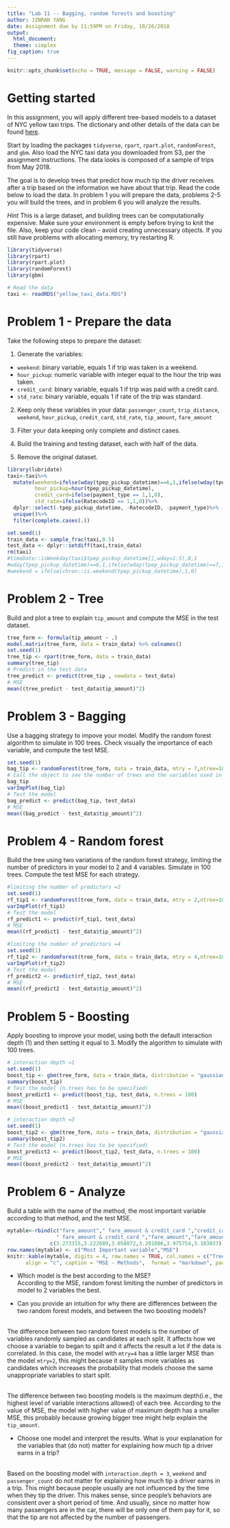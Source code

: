 ```yaml
---
title: "Lab 11 -- Bagging, random forests and boosting"
author: JINRAN YANG
date: Assignment due by 11:59PM on Friday, 10/26/2018
output:
  html_document:
  theme: simplex
fig_caption: true
---
```

```r
knitr::opts_chunk$set(echo = TRUE, message = FALSE, warning = FALSE)
```

# Getting started
In this assignment, you will apply different tree-based models to a dataset of NYC yellow taxi trips. The dictionary and other details of the data can be found [here](http://www.nyc.gov/html/tlc/html/about/trip_record_data.shtml).

Start by loading the packages `tidyverse`, `rpart`, `rpart.plot`, `randomForest`, and `gbm`. Also load the NYC taxi data you downloaded from S3, per the assignment instructions. The data looks is composed of a sample of trips from May 2018.  

The goal is to develop trees that predict how much tip the driver receives after a trip based on the information we have about that trip. Read the code below to load the data. In problem 1 you will prepare the data, problems 2-5 you will build the trees, and in problem 6 you will analyze the results.

*Hint* This is a large dataset, and building trees can be computationally expensive. Make sure your environment is empty before trying to knit the file. Also, keep your code clean - avoid creating unnecessary objects. If you still have problems with allocating memory, try restarting R.

```r
library(tidyverse)
library(rpart)
library(rpart.plot)
library(randomForest)
library(gbm)

# Read the data
taxi <- readRDS("yellow_taxi_data.RDS")
```

# Problem 1 - Prepare the data
Take the following steps to prepare the dataset:

1. Generate the variables:
  - `weekend`: binary variable, equals 1 if trip was taken in a weekend.
  - `hour_pickup`: numeric variable with integer equal to the hour the trip was taken.
  - `credit_card`: binary variable, equals 1 if trip was paid with a credit card.
  - `std_rate`: binary variable, equals 1 if rate of the trip was standard.
  
2. Keep only these variables in your data: `passenger_count`, `trip_distance`, `weekend`, `hour_pickup`, `credit_card`, `std_rate`, `tip_amount`, `fare_amount`

3. Filter your data keeping only complete and distinct cases.

4. Build the training and testing dataset, each with half of the data. 

5. Remove the original dataset.
```r
library(lubridate)
taxi<-taxi%>%
  mutate(weekend=ifelse(wday(tpep_pickup_datetime)==6,1,ifelse(wday(tpep_pickup_datetime)==7,1,0)),
         hour_pickup=hour(tpep_pickup_datetime),
         credit_card=ifelse(payment_type == 1,1,0),
         std_rate=ifelse(RatecodeID == 1,1,0))%>%
  dplyr::select(-tpep_pickup_datetime, -RatecodeID, -payment_type)%>%
  unique()%>%
  filter(complete.cases(.))

set.seed(1)
train_data <- sample_frac(taxi,0.5)
test_data <- dplyr::setdiff(taxi,train_data)
rm(taxi)
#timeDate::isWeekday(taxi$tpep_pickup_datetime[],wday=1:5),0,1
#wday(tpep_pickup_datetime)==6,1,ifelse(wday(tpep_pickup_datetime)==7,1,0)
#weekend = ifelse(chron::is.weekend(tpep_pickup_datetime),1,0)
```

# Problem 2 - Tree
Build and plot a tree to explain `tip_amount` and compute the MSE in the test dataset.
```r
tree_form <- formula(tip_amount ~ .)
model.matrix(tree_form, data = train_data) %>% colnames()
set.seed(1)
tree_tip <- rpart(tree_form, data = train_data)
summary(tree_tip)
# Predict in the test data
tree_predict <- predict(tree_tip , newdata = test_data)
# MSE
mean((tree_predict - test_data$tip_amount)^2)
```

# Problem 3 - Bagging
Use a bagging strategy to impove your model. Modify the random forest algorithm to simulate in 100 trees. Check visually the importance of each variable, and compute the test MSE.
```r
set.seed(1)
bag_tip <- randomForest(tree_form, data = train_data, mtry = 7,ntree=100, importance = TRUE)
# Call the object to see the number of trees and the variables used in each split
bag_tip
varImpPlot(bag_tip)
# Test the model
bag_predict <- predict(bag_tip, test_data)
# MSE
mean((bag_predict - test_data$tip_amount)^2)
```

# Problem 4 - Random forest
Build the tree using two variations of the random forest strategy, limiting the number of predictors in your model to 2 and 4 variables. Simulate in 100 trees. Compute the test MSE for each strategy.
```r
#limiting the number of predictors =2
set.seed(1)
rf_tip1 <- randomForest(tree_form, data = train_data, mtry = 2,ntree=100, importance = TRUE)
varImpPlot(rf_tip1)
# Test the model
rf_predict1 <- predict(rf_tip1, test_data)
# MSE
mean((rf_predict1 - test_data$tip_amount)^2)

#limiting the number of predictors =4
set.seed(1)
rf_tip2 <- randomForest(tree_form, data = train_data, mtry = 4,ntree=100, importance = TRUE)
varImpPlot(rf_tip2)
# Test the model
rf_predict2 <- predict(rf_tip2, test_data)
# MSE
mean((rf_predict2 - test_data$tip_amount)^2)
```

# Problem 5 - Boosting
Apply boosting to improve your model, using both the default interaction depth (1) and then setting it equal to 3. Modify the algorithm to simulate with 100 trees.
```r
# interaction depth =1
set.seed(1)
boost_tip <- gbm(tree_form, data = train_data, distribution = "gaussian", n.trees = 100, interaction.depth = 1) 
summary(boost_tip)
# Test the model (n.trees has to be specified)
boost_predict1 <- predict(boost_tip, test_data, n.trees = 100)
# MSE
mean((boost_predict1 - test_data$tip_amount)^2)

# interaction depth =3
set.seed(1)
boost_tip2 <- gbm(tree_form, data = train_data, distribution = "gaussian", n.trees = 100, interaction.depth = 3)
summary(boost_tip2)
# Test the model (n.trees has to be specified)
boost_predict2 <- predict(boost_tip2, test_data, n.trees = 100)
# MSE
mean((boost_predict2 - test_data$tip_amount)^2)
```

# Problem 6 - Analyze
Build a table with the name of the method, the most important variable according to that method, and the test MSE. 
```r
mytable<-rbind(c("fare_amount"," fare_amount & credit_card ","credit_card",
                " fare_amount & credit_card ","fare_amount","fare_amount"),
              c(3.273315,3.222689,3.058072,3.201086,3.975754,3.103037))
row.names(mytable) <- c("Most Important variable","MSE")
knitr::kable(mytable, digits = 4, row.names = TRUE, col.names = c("Tree", "Bagging","RandomForest(2)","RandomForest(4)","Boosting(1)","Boosting(3)"), 
      align = "c", caption = "MSE - Methods",  format = "markdown", padding = 0)
```

- Which model is the best according to the MSE?
<br> According to the MSE, random forest limiting the number of predictors in model to 2 variables the best.

- Can you provide an intuition for why there are differences between the two random forest models, and between the two boosting models?

<br> The difference between two random forest models is the number of variables randomly sampled as candidates at each split. It affects how we choose a variable to began to spilt and it affects the result a lot if the data is correlated. In this case, the model with `mtry=4` has a little larger MSE than the model `mtry=2`, this might because it samples more variables as candidates which increases the probability that models choose the same unappropriate variables to start spilt.  

<br> The difference between two boosting models is the maximum depth(i.e., the highest level of variable interactions allowed) of each tree. According to the value of  MSE, the model with higher value of maximum depth has a smaller MSE, this probably because growing bigger tree might help explain the `tip_amount`.


- Choose one model and interpret the results. What is your explanation for the variables that (do not) matter for explaining how much tip a driver earns in a trip?

<br> Based on the boosting model with `interaction.depth = 3`, `weekend` and `passenger_count` do not matter for explaining how much tip a driver earns in a trip. This might because people usually are not influenced by the time when they tip the driver. This makes sense, since people's behaviors are consistent over a short period of time. And usually, since no matter how many passengers are in the car, there will be only one of them pay for it, so that the tip are not affected by the number of passengers.


	